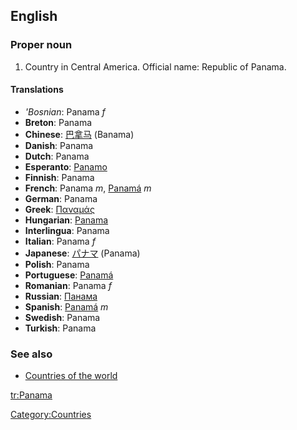 ==English==

===Proper noun===
# Country in Central America. Official name: Republic of Panama.

====Translations====
*'''Bosnian'': Panama ''f''
*'''Breton''': Panama
*'''Chinese''': [[巴拿马]] (Banama)
*'''Danish''': Panama
*'''Dutch''': Panama
*'''Esperanto''': [[Panamo]]
*'''Finnish''': Panama
*'''French''': Panama ''m'', [[Panamá]] ''m''
*'''German''': Panama
*'''Greek''': [[Παναμάς]]
*'''Hungarian''': [[Panama]]
*'''Interlingua''': Panama
*'''Italian''': Panama ''f''
*'''Japanese''': [[パナマ]] (Panama)
*'''Polish''': Panama
*'''Portuguese''': [[Panamá]]
*'''Romanian''': Panama ''f''
*'''Russian''': [[Панама]]
*'''Spanish''': [[Panamá]] ''m''
*'''Swedish''': Panama
*'''Turkish''': Panama

===See also===
*[[Countries of the world]]

[[tr:Panama]]
[[Category:Countries]]
